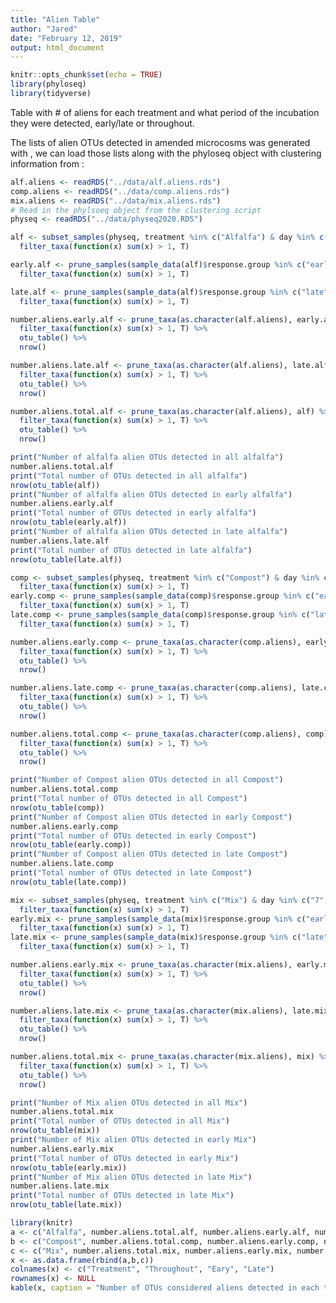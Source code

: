 ```yaml
---
title: "Alien Table"
author: "Jared"
date: "February 12, 2019"
output: html_document
---
```


```r
knitr::opts_chunk$set(echo = TRUE)
library(phyloseq)
library(tidyverse)
```

Table with # of aliens for each treatment and what period of the incubation they were detected, early/late or throughout. 

The lists of alien OTUs detected in amended microcosms was generated with <link>, we can load those lists along with the phyloseq object with clustering information from <link>:
```r
alf.aliens <- readRDS("../data/alf.aliens.rds")
comp.aliens <- readRDS("../data/comp.aliens.rds")
mix.aliens <- readRDS("../data/mix.aliens.rds")
# Read in the phylsoeq object from the clustering script
physeq <- readRDS("../data/physeq2020.RDS")
```
```r
alf <- subset_samples(physeq, treatment %in% c("Alfalfa") & day %in% c("7", "14", "21", "35", "49", "97")) %>%
  filter_taxa(function(x) sum(x) > 1, T)

early.alf <- prune_samples(sample_data(alf)$response.group %in% c("early"), alf) %>%
  filter_taxa(function(x) sum(x) > 1, T)

late.alf <- prune_samples(sample_data(alf)$response.group %in% c("late"), alf) %>%
  filter_taxa(function(x) sum(x) > 1, T)

number.aliens.early.alf <- prune_taxa(as.character(alf.aliens), early.alf) %>%
  filter_taxa(function(x) sum(x) > 1, T) %>%
  otu_table() %>%
  nrow()

number.aliens.late.alf <- prune_taxa(as.character(alf.aliens), late.alf) %>%
  filter_taxa(function(x) sum(x) > 1, T) %>%
  otu_table() %>%
  nrow()

number.aliens.total.alf <- prune_taxa(as.character(alf.aliens), alf) %>%
  filter_taxa(function(x) sum(x) > 1, T) %>%
  otu_table() %>%
  nrow()

print("Number of alfalfa alien OTUs detected in all alfalfa")
number.aliens.total.alf
print("Total number of OTUs detected in all alfalfa")
nrow(otu_table(alf))
print("Number of alfalfa alien OTUs detected in early alfalfa")
number.aliens.early.alf
print("Total number of OTUs detected in early alfalfa")
nrow(otu_table(early.alf))
print("Number of alfalfa alien OTUs detected in late alfalfa")
number.aliens.late.alf
print("Total number of OTUs detected in late alfalfa")
nrow(otu_table(late.alf))
```
```r
comp <- subset_samples(physeq, treatment %in% c("Compost") & day %in% c("7", "14", "21", "35", "49", "97")) %>%
  filter_taxa(function(x) sum(x) > 1, T)
early.comp <- prune_samples(sample_data(comp)$response.group %in% c("early"), comp) %>%
  filter_taxa(function(x) sum(x) > 1, T)
late.comp <- prune_samples(sample_data(comp)$response.group %in% c("late"), comp) %>%
  filter_taxa(function(x) sum(x) > 1, T)

number.aliens.early.comp <- prune_taxa(as.character(comp.aliens), early.comp) %>%
  filter_taxa(function(x) sum(x) > 1, T) %>%
  otu_table() %>%
  nrow()

number.aliens.late.comp <- prune_taxa(as.character(comp.aliens), late.comp) %>%
  filter_taxa(function(x) sum(x) > 1, T) %>%
  otu_table() %>%
  nrow()

number.aliens.total.comp <- prune_taxa(as.character(comp.aliens), comp) %>%
  filter_taxa(function(x) sum(x) > 1, T) %>%
  otu_table() %>%
  nrow()

print("Number of Compost alien OTUs detected in all Compost")
number.aliens.total.comp
print("Total number of OTUs detected in all Compost")
nrow(otu_table(comp))
print("Number of Compost alien OTUs detected in early Compost")
number.aliens.early.comp
print("Total number of OTUs detected in early Compost")
nrow(otu_table(early.comp))
print("Number of Compost alien OTUs detected in late Compost")
number.aliens.late.comp
print("Total number of OTUs detected in late Compost")
nrow(otu_table(late.comp))
```
```r
mix <- subset_samples(physeq, treatment %in% c("Mix") & day %in% c("7", "14", "21", "35", "49", "97")) %>%
  filter_taxa(function(x) sum(x) > 1, T)
early.mix <- prune_samples(sample_data(mix)$response.group %in% c("early"), mix) %>%
  filter_taxa(function(x) sum(x) > 1, T)
late.mix <- prune_samples(sample_data(mix)$response.group %in% c("late"), mix) %>%
  filter_taxa(function(x) sum(x) > 1, T)

number.aliens.early.mix <- prune_taxa(as.character(mix.aliens), early.mix) %>%
  filter_taxa(function(x) sum(x) > 1, T) %>%
  otu_table() %>%
  nrow()

number.aliens.late.mix <- prune_taxa(as.character(mix.aliens), late.mix) %>%
  filter_taxa(function(x) sum(x) > 1, T) %>%
  otu_table() %>%
  nrow()

number.aliens.total.mix <- prune_taxa(as.character(mix.aliens), mix) %>%
  filter_taxa(function(x) sum(x) > 1, T) %>%
  otu_table() %>%
  nrow()

print("Number of Mix alien OTUs detected in all Mix")
number.aliens.total.mix
print("Total number of OTUs detected in all Mix")
nrow(otu_table(mix))
print("Number of Mix alien OTUs detected in early Mix")
number.aliens.early.mix
print("Total number of OTUs detected in early Mix")
nrow(otu_table(early.mix))
print("Number of Mix alien OTUs detected in late Mix")
number.aliens.late.mix
print("Total number of OTUs detected in late Mix")
nrow(otu_table(late.mix))
```
```r
library(knitr)
a <- c("Alfalfa", number.aliens.total.alf, number.aliens.early.alf, number.aliens.late.alf)
b <- c("Compost", number.aliens.total.comp, number.aliens.early.comp, number.aliens.late.comp)
c <- c("Mix", number.aliens.total.mix, number.aliens.early.mix, number.aliens.late.mix)
x <- as.data.frame(rbind(a,b,c))
colnames(x) <- c("Treatment", "Throughout", "Eary", "Late")
rownames(x) <- NULL
kable(x, caption = "Number of OTUs considered aliens detected in each treatment")
```


